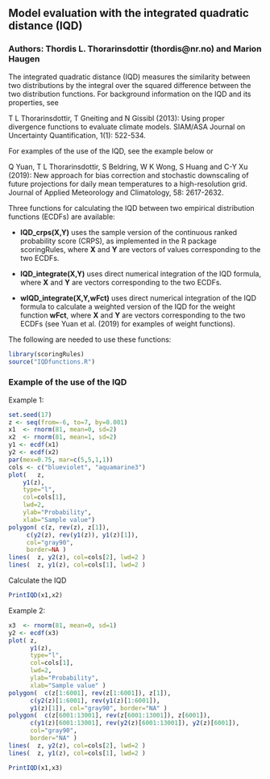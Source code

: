 ## Model evaluation with the integrated quadratic distance (IQD)
### Authors: Thordis L. Thorarinsdottir (thordis@nr.no) and Marion Haugen

The integrated quadratic distance (IQD) measures the similarity between two distributions by the integral over the squared difference between the two distribution functions. For background information on the IQD and its properties, see

T L Thorarinsdottir, T Gneiting and N Gissibl (2013): Using proper divergence functions to evaluate climate models. SIAM/ASA Journal on Uncertainty Quantification, 1(1): 522-534.

For examples of the use of the IQD, see the example below or 

Q Yuan, T L Thorarinsdottir, S Beldring, W K Wong, S Huang and C-Y Xu (2019):  New approach for bias correction and stochastic downscaling of future projections for daily mean temperatures to a high-resolution grid. Journal of Applied Meteorology and Climatology, 58: 2617-2632.

Three functions for calculating the IQD between two empirical distribution functions (ECDFs) are available: 

* **IQD_crps(X,Y)** uses the sample version of the continuous ranked probability score (CRPS), as implemented in the R package scoringRules, where **X** and **Y** are vectors of values corresponding to the two ECDFs. 

* **IQD_integrate(X,Y)** uses direct numerical integration of the IQD formula, where **X** and **Y** are vectors corresponding to the two ECDFs.

* **wIQD_integrate(X,Y,wFct)** uses direct numerical integration of the IQD formula to calculate a weighted version of the IQD for the weight function **wFct**, where **X** and **Y** are vectors corresponding to the two ECDFs (see Yuan et al. (2019) for examples of weight functions).

The following are needed to use these functions: 

```r
library(scoringRules)
source("IQDfunctions.R")
```


### Example of the use of the IQD 

Example 1:

```r
set.seed(17)
z <- seq(from=-6, to=7, by=0.001)
x1  <- rnorm(81, mean=0, sd=2)
x2  <- rnorm(81, mean=1, sd=2)
y1 <- ecdf(x1)
y2 <- ecdf(x2)
par(mex=0.75, mar=c(5,5,1,1))
cols <- c("blueviolet", "aquamarine3")
plot(	z,
	y1(z),
	type="l",
	col=cols[1],
	lwd=2,
	ylab="Probability",
	xlab="Sample value")
polygon( c(z, rev(z), z[1]),
	 c(y2(z), rev(y1(z)), y1(z)[1]),
	 col="gray90",
	 border=NA )
lines(	z, y2(z), col=cols[2], lwd=2 )
lines(	z, y1(z), col=cols[1], lwd=2 )
```

Calculate the IQD 

```r
PrintIQD(x1,x2) 
```

Example 2: 

```r
x3  <- rnorm(81, mean=0, sd=1)
y2 <- ecdf(x3)
plot( z,
      y1(z),
      type="l",
      col=cols[1],
      lwd=2,
      ylab="Probability",
      xlab="Sample value" )
polygon(  c(z[1:6001], rev(z[1:6001]), z[1]),
	  c(y2(z)[1:6001], rev(y1(z)[1:6001]),
	  y1(z)[1]), col="gray90", border="NA" )
polygon(  c(z[6001:13001], rev(z[6001:13001]), z[6001]),
	  c(y1(z)[6001:13001], rev(y2(z)[6001:13001]), y2(z)[6001]),
	  col="gray90",
	  border="NA" )
lines(  z, y2(z), col=cols[2], lwd=2 )
lines(  z, y1(z), col=cols[1], lwd=2 )
```


```r
PrintIQD(x1,x3) 
```
